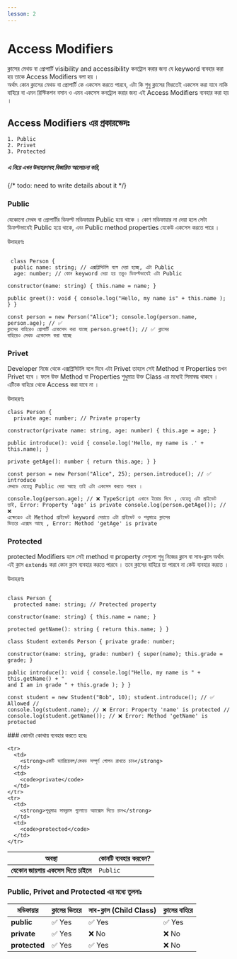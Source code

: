 ```yaml
---
lesson: 2
---
```


# Access Modifiers

ক্লাসের মেথড বা প্রোপার্টি visibility and accessibility কনট্রোল করার জন্য যে
keyword ব্যবহার করা হয় তাকে Access Modifiers বলা হয় ।  
অর্থাৎ কোন ক্লাসের মেথড বা প্রোপার্টি কে একসেস করতে পারবে, এটা কি শুধু ক্লাসের
ভিরতেই একসেস করা যাবে নাকি বাহিরে বা এমন রিস্টিকশন বসান ও এমন একসেস কনট্রোল করার
জন্য এই Access Modifiers ব্যবহার করা হয় ।

## Access Modifiers এর প্রকারভেদঃ

    1. Public
    2. Privet
    3. Protected

##### এ নিয়ে এখন উদাহরণসহ বিস্তারিত আলোচনা করি,

{/* todo: need to write details about it */}

### Public

যেকোনো মেথদ বা প্রোপার্টির ডিফল্ট মডিফায়ার Public হয়ে থাকে । কোণ মডিফায়ার না
দেয়া হলে সেটা ডিফল্টভাবেই Public হয়ে থাকে, এবং Public method properties যেকেউ
একসেস করতে পারে ।

উদাহরণঃ

```tsx

 class Person {
  public name: string; // এক্সপ্লিসিটলি বলে দেয়া হচ্ছে, এটা Public 
  age: number; // কোন keyword দেয়া হয় তবুও ডিফল্টভাবেই এটা Public

constructor(name: string) { this.name = name; }

public greet(): void { console.log("Hello, my name is" + this.name ); } }

const person = new Person("Alice"); console.log(person.name, person.age); // ✅
ক্লাসের বাহিরেও প্রোপার্টি একেসেস করা যাচ্ছে person.greet(); // ✅ ক্লাসের
বাহিরেও মেথড একেসেস করা যাচ্ছে

```

### Privet

Developer নিজে থেকে এক্সপ্লিসিটলি বলে দিবে এটা Privet তাহলে সেই Method বা
Properties তখন Privet হবে । ফলে উক্ত Method বা Properties শুধুমাত্র উক্ত Class
এর মধ্যেই সিমাবদ্ধ থাকবে । এটিকে বাহিরে থেকে Access করা যাবে না ।

উদাহরণঃ

```tsx
class Person {
  private age: number; // Private property

constructor(private name: string, age: number) { this.age = age; }

public introduce(): void { console.log('Hello, my name is .' + this.name); }

private getAge(): number { return this.age; } }

const person = new Person("Alice", 25); person.introduce(); // ✅ introduce
মেথডে যেহেতু Public দেয়া আছে তাই এটা একসেস করতে পারবে ।

console.log(person.age); // ❌ TypeScript এখানে ইরোর দিবে , যেহেতু এটা প্রাইভেট
তাই, Error: Property 'age' is private console.log(person.getAge()); // ❌
এক্ষেত্রেও এই Method প্রাইভেট keyword দেয়াতে এটা প্রাইভেট ও শধুমাত্রে ক্লাসের
ভিতরে এক্সেস আছে , Error: Method 'getAge' is private
```

### Protected

protected Modifiers হলে সেই method বা property সেগুলো শুধু নিজের ক্লাস বা
সাব-ক্লাস অর্থাৎ এই ক্লাস `extends` করা কোন ক্লাস ব্যবহার করতে পারবে । তবে
ক্লাসের বাহিরে তা পারবে না কেউ ব্যবহার করতে ।

উদাহরণঃ

```tsx 

class Person {
  protected name: string; // Protected property

constructor(name: string) { this.name = name; }

protected getName(): string { return this.name; } }

class Student extends Person { private grade: number;

constructor(name: string, grade: number) { super(name); this.grade = grade; }

public introduce(): void { console.log("Hello, my name is " + this.getName() + "
and I am in grade " + this.grade ); } }

const student = new Student("Bob", 10); student.introduce(); // ✅ Allowed //
console.log(student.name); // ❌ Error: Property 'name' is protected //
console.log(student.getName()); // ❌ Error: Method 'getName' is protected

```

<div className='my-20'>
### কোনটা কোথায় ব্যবহার করতে হবেঃ

<table >
  <thead  className=' text-gray-700 uppercase bg-gray-100 dark:bg-gray-700 dark:text-gray-400 '>
    <tr  className='*:px-2'>
      <th> অবস্থা </th>
      <th>কোনটি ব্যবহার করবেন?</th>
    </tr>
  </thead>
  <tbody>

<tr>
  <td>
    <strong> যেকোন জায়গায় একসেস দিতে চাইলে </strong>
  </td>
  <td>
    <code>Public</code>
  </td>
</tr>

    <tr>
      <td>
        <strong>একটি ভ্যারিয়েবল/মেথড সম্পূর্ণ গোপন রাখতে চান</strong>
      </td>
      <td>
        <code>private</code>
      </td>
    </tr>
    <tr>
      <td>
        <strong>শুধুমাত্র সাবক্লাস গুলোতে অ্যাক্সেস দিতে চান</strong>
      </td>
      <td>
        <code>protected</code>
      </td>
    </tr>

  </tbody>
</table>

</div>

### Public, Privet and Protected এর মধ্যে তুলনাঃ

<table>
  <thead>
    <tr>
      <th> মডিফায়ার </th>
      <th> ক্লাসের ভিতরে </th>
      <th>সাব-ক্লাস (Child Class)</th>
      <th> ক্লাসের বাহিরে </th>
    </tr>
  </thead>
  <tbody>
    <tr>
      <td>
        <strong>public</strong>
      </td>
      <td>✅ Yes</td>
      <td>✅ Yes</td>
      <td>✅ Yes</td>
    </tr>
    <tr>
      <td>
        <strong>private</strong>
      </td>
      <td>✅ Yes</td>
      <td>❌ No</td>
      <td>❌ No</td>
    </tr>
    <tr>
      <td>
        <strong>protected</strong>
      </td>
      <td>✅ Yes</td>
      <td>✅ Yes</td>
      <td>❌ No</td>
    </tr>
  </tbody>
</table>
